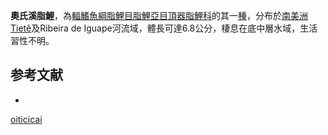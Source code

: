 {{Speciesbox
| status = NE
| status_system = IUCN3.1
| genus = Characidium
| species = oiticicai
| authority = [[Travassos|Travassos]], 1967
| synonyms = 
}}
'''奧氏溪脂鯉'''，為[[輻鰭魚綱|輻鰭魚綱]][[脂鯉目|脂鯉目]][[脂鯉亞目|脂鯉亞目]][[頂器脂鯉科|頂器脂鯉科]]的其一[[種|種]]，分布於[[南美洲|南美洲]]Tietê及Ribeira de Iguape河流域，體長可達6.8公分，棲息在底中層水域，生活習性不明。

==参考文献==
{{refbegin}}
*{{FishBase_species|genus=Characidium|species=oiticicai|year=2013|month=9}}
{{refend}}
{{Taxonbar|from=Q6421303}}

[[Category:溪脂鯉屬|oiticicai]]